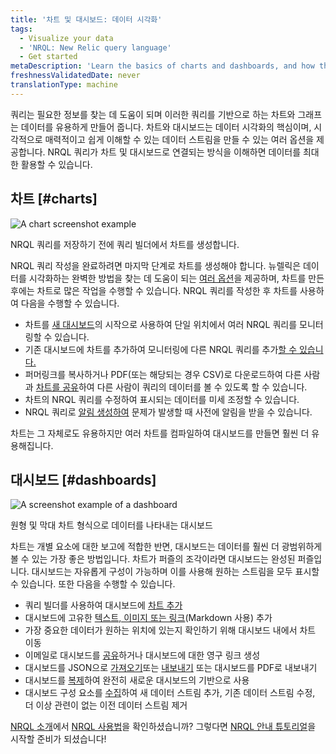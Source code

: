 ```yaml
---
title: '차트 및 대시보드: 데이터 시각화'
tags:
  - Visualize your data
  - 'NRQL: New Relic query language'
  - Get started
metaDescription: 'Learn the basics of charts and dashboards, and how they relate to NRQL.'
freshnessValidatedDate: never
translationType: machine
---
```




쿼리는 필요한 정보를 찾는 데 도움이 되며 이러한 쿼리를 기반으로 하는 차트와 그래프는 데이터를 유용하게 만들어 줍니다. 차트와 대시보드는 데이터 시각화의 핵심이며, 시각적으로 매력적이고 쉽게 이해할 수 있는 데이터 스트림을 만들 수 있는 여러 옵션을 제공합니다. NRQL 쿼리가 차트 및 대시보드로 연결되는 방식을 이해하면 데이터를 최대한 활용할 수 있습니다.

## 차트 [#charts]

<img
  title="A chart screenshot example"
  alt="A chart screenshot example "
  src={chartsChartUi}
/>

<figcaption>
  NRQL 쿼리를 저장하기 전에 쿼리 빌더에서 차트를 생성합니다.
</figcaption>

NRQL 쿼리 작성을 완료하려면 마지막 단계로 차트를 생성해야 합니다. 뉴렐릭은 데이터를 시각화하는 완벽한 방법을 찾는 데 도움이 되는 [여러 옵션](/docs/query-your-data/explore-query-data/use-charts/chart-types)을 제공하며, 차트를 만든 후에는 차트로 많은 작업을 수행할 수 있습니다. NRQL 쿼리를 작성한 후 차트를 사용하여 다음을 수행할 수 있습니다.

* 차트를 [새 대시보드](/docs/query-your-data/explore-query-data/dashboards/introduction-dashboards#dashboards-create)의 시작으로 사용하여 단일 위치에서 여러 NRQL 쿼리를 모니터링할 수 있습니다.
* 기존 대시보드에 차트를 추가하여 모니터링에 다른 NRQL 쿼리를 추가[할 수 있습니다.](/docs/query-your-data/explore-query-data/dashboards/manage-your-dashboard/#add-pages-edit)
* 퍼머링크를 복사하거나 PDF(또는 해당되는 경우 CSV)로 다운로드하여 다른 사람과 [차트를 공유](/docs/query-your-data/explore-query-data/use-charts/use-your-charts#share-charts)하여 다른 사람이 쿼리의 데이터를 볼 수 있도록 할 수 있습니다.
* 차트의 NRQL 쿼리를 수정하여 표시되는 데이터를 미세 조정할 수 있습니다.
* NRQL 쿼리로 [알림 생성하여](/docs/alerts-applied-intelligence/new-relic-alerts/get-started/your-first-nrql-condition#create-simple-alert) 문제가 발생할 때 사전에 알림을 받을 수 있습니다.

차트는 그 자체로도 유용하지만 여러 차트를 컴파일하여 대시보드를 만들면 훨씬 더 유용해집니다.

## 대시보드 [#dashboards]

<img
  title="Dashboard screenshot.png"
  alt="A screenshot example of a dashboard"
  src={dashboardsDashboardUi}
/>

<figcaption>
  원형 및 막대 차트 형식으로 데이터를 나타내는 대시보드
</figcaption>

차트는 개별 요소에 대한 보고에 적합한 반면, 대시보드는 데이터를 훨씬 더 광범위하게 볼 수 있는 가장 좋은 방법입니다. 차트가 퍼즐의 조각이라면 대시보드는 완성된 퍼즐입니다. 대시보드는 자유롭게 구성이 가능하며 이를 사용해 원하는 스트림을 모두 표시할 수 있습니다. 또한 다음을 수행할 수 있습니다.

* 쿼리 빌더를 사용하여 대시보드에 [차트 추가](/docs/query-your-data/explore-query-data/dashboards/manage-your-dashboard#dash-create-chart)
* 대시보드에 고유한 [텍스트, 이미지 또는 링크](/docs/query-your-data/explore-query-data/dashboards/manage-your-dashboard#markdown)(Markdown 사용) 추가
* 가장 중요한 데이터가 원하는 위치에 있는지 확인하기 위해 대시보드 내에서 차트 이동
* 이메일로 대시보드를 [공유](/docs/query-your-data/explore-query-data/dashboards/dashboards-charts-import-export-data#dashboards)하거나 대시보드에 대한 영구 링크 생성
* 대시보드를 JSON으로 [가져오기](/docs/query-your-data/explore-query-data/dashboards/introduction-dashboards/#dashboards-import)또는 [내보내기](/docs/query-your-data/explore-query-data/dashboards/manage-your-dashboard#dash-json) 또는 대시보드를 PDF로 내보내기
* 대시보드를 [복제](/docs/query-your-data/explore-query-data/dashboards/manage-your-dashboard#dash-clone)하여 완전히 새로운 대시보드의 기반으로 사용
* 대시보드 구성 요소를 [수집](/docs/query-your-data/explore-query-data/dashboards/manage-your-dashboard#add-pages-edit)하여 새 데이터 스트림 추가, 기존 데이터 스트림 수정, 더 이상 관련이 없는 이전 데이터 스트림 제거

[NRQL 소개](/docs/query-your-data/nrql-new-relic-query-language/get-started/introduction-nrql-new-relics-query-language/)에서 [NRQL 사용법](/docs/query-your-data/nrql-new-relic-query-language/get-started/introduction-nrql-how-nrql-works/)을 확인하셨습니까? 그렇다면 [NRQL 안내 튜토리얼](/docs/query-your-data/nrql-new-relic-query-language/get-started/introduction-nrql-tutorial/)을 시작할 준비가 되셨습니다!